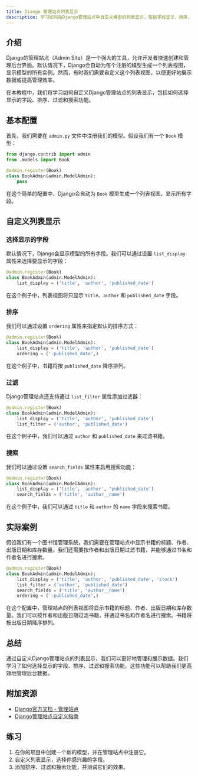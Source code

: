 ```yaml
---
title: Django 管理站点列表显示
description: 学习如何在Django管理站点中自定义模型的列表显示，包括字段显示、排序、过滤和搜索功能。
---
```


## 介绍

Django的管理站点（Admin Site）是一个强大的工具，允许开发者快速创建和管理后台界面。默认情况下，Django会自动为每个注册的模型生成一个列表视图，显示模型的所有实例。然而，有时我们需要自定义这个列表视图，以便更好地展示数据或提高管理效率。

在本教程中，我们将学习如何自定义Django管理站点的列表显示，包括如何选择显示的字段、排序、过滤和搜索功能。

## 基本配置

首先，我们需要在 `admin.py` 文件中注册我们的模型。假设我们有一个 `Book` 模型：

```python
from django.contrib import admin
from .models import Book

@admin.register(Book)
class BookAdmin(admin.ModelAdmin):
    pass
```

在这个简单的配置中，Django会自动为 `Book` 模型生成一个列表视图，显示所有字段。

## 自定义列表显示

### 选择显示的字段

默认情况下，Django会显示模型的所有字段。我们可以通过设置 `list_display` 属性来选择要显示的字段：

```python
@admin.register(Book)
class BookAdmin(admin.ModelAdmin):
    list_display = ('title', 'author', 'published_date')
```

在这个例子中，列表视图将只显示 `title`、`author` 和 `published_date` 字段。

### 排序

我们可以通过设置 `ordering` 属性来指定默认的排序方式：

```python
@admin.register(Book)
class BookAdmin(admin.ModelAdmin):
    list_display = ('title', 'author', 'published_date')
    ordering = ('-published_date',)
```

在这个例子中，书籍将按 `published_date` 降序排列。

### 过滤

Django管理站点还支持通过 `list_filter` 属性添加过滤器：

```python
@admin.register(Book)
class BookAdmin(admin.ModelAdmin):
    list_display = ('title', 'author', 'published_date')
    list_filter = ('author', 'published_date')
```

在这个例子中，我们可以通过 `author` 和 `published_date` 来过滤书籍。

### 搜索

我们可以通过设置 `search_fields` 属性来启用搜索功能：

```python
@admin.register(Book)
class BookAdmin(admin.ModelAdmin):
    list_display = ('title', 'author', 'published_date')
    search_fields = ('title', 'author__name')
```

在这个例子中，我们可以通过 `title` 和 `author` 的 `name` 字段来搜索书籍。

## 实际案例

假设我们有一个图书馆管理系统，我们需要在管理站点中显示书籍的标题、作者、出版日期和库存数量。我们还需要按作者和出版日期过滤书籍，并能够通过书名和作者名进行搜索。

```python
@admin.register(Book)
class BookAdmin(admin.ModelAdmin):
    list_display = ('title', 'author', 'published_date', 'stock')
    list_filter = ('author', 'published_date')
    search_fields = ('title', 'author__name')
    ordering = ('-published_date',)
```

在这个配置中，管理站点的列表视图将显示书籍的标题、作者、出版日期和库存数量。我们可以按作者和出版日期过滤书籍，并通过书名和作者名进行搜索。书籍将按出版日期降序排列。

## 总结

通过自定义Django管理站点的列表显示，我们可以更好地管理和展示数据。我们学习了如何选择显示的字段、排序、过滤和搜索功能。这些功能可以帮助我们更高效地管理后台数据。

## 附加资源

- [Django官方文档 - 管理站点](https://docs.djangoproject.com/en/stable/ref/contrib/admin/)
- [Django管理站点自定义指南](https://realpython.com/customize-django-admin-python/)

## 练习

1. 在你的项目中创建一个新的模型，并在管理站点中注册它。
2. 自定义列表显示，选择你感兴趣的字段。
3. 添加排序、过滤和搜索功能，并测试它们的效果。
